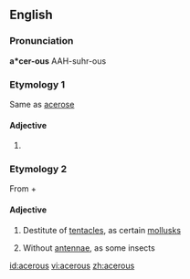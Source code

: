 ==English==

===Pronunciation===
'''a*cer-ous'''
AAH-suhr-ous

===Etymology 1===
Same as [[acerose]]

====Adjective====
{{en-adj|-}}

# {{alternative spelling of|[[acerose]]}}

===Etymology 2===
From {{etyl|grc|en}} {{term|ἀ-||not|tr=a-|lang=grc|sc=polytonic}} + {{term|κέρας||horn|tr=keras|lang=grc|sc=polytonic}}

====Adjective====
{{en-adj|-}}

# {{Zoölogy}} Destitute of [[tentacles]], as certain [[mollusks]]
# {{Zoölogy}} Without [[antennae]], as some insects

{{anagrams:en/aceorsu}}
[[id:acerous]]
[[vi:acerous]]
[[zh:acerous]]